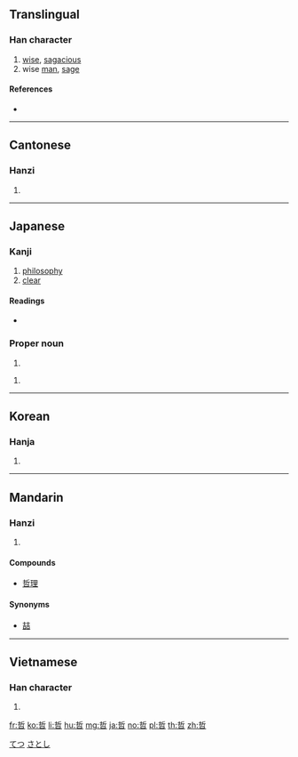 ==Translingual==

===Han character===
{{Han char|rn=30|rad=口|as=07|sn=10|four=52602|canj=QLR|ids=⿱折口}}

# [[wise]], [[sagacious]]
# wise [[man]], [[sage]]

====References====
* {{Han ref|kx=0191.010|dkj=03667|dj=0410.150|hdz=10625.030|uh=54F2|ud=21746|bh=ADF5|bd=44533}}

----

==Cantonese==

===Hanzi===
{{yue-hanzi|jyut=[[zit3]]|y=jit3}}

# {{defn|lang=yue|sort=口07}}

----

==Japanese==

===Kanji===
{{ja-kanji|grade=c|rs=口07}}

# [[philosophy]]
# [[clear]]

====Readings====
* {{ja-readings|goon=[[てち]] (techi)|kanon=[[てつ]] (tetsu)|kun=[[あきらか]] (akiraka), [[さとい]] (satoi)}}

===Proper noun===
{{ja-pos|proper|さとし}}

# {{given name|male|lang=ja}}

{{ja-pos|proper|てつ}}

# {{given name|male|lang=ja}}

[[Category:Japanese male given names|てつ]]
[[Category:Japanese male given names|さとし]]

----

==Korean==

===Hanja===
{{ko-hanja|hangeul=철|eumhun=밝을|rv=cheol|mr=ch'ŏl}}

# {{defn|lang=ko|sort=口07}}

----

==Mandarin==

===Hanzi===
{{cmn-hanzi|pin=[[zhé]] ([[zhe2]])|wg=che<sup>2</sup>}}

# {{defn|lang=cmn|sort=口07}}

====Compounds====
* [[哲理]]

====Synonyms====
* [[喆]]

----

==Vietnamese==

===Han character===
{{vi-hantu|[[triết]], [[chít]], [[trết]], [[trít]]|rs=口07}}

# {{defn|lang=vi|sort=口07}}

[[fr:哲]]
[[ko:哲]]
[[li:哲]]
[[hu:哲]]
[[mg:哲]]
[[ja:哲]]
[[no:哲]]
[[pl:哲]]
[[th:哲]]
[[zh:哲]]